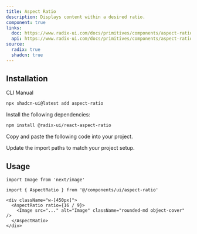 ```yaml
---
title: Aspect Ratio
description: Displays content within a desired ratio.
component: true
links:
  doc: https://www.radix-ui.com/docs/primitives/components/aspect-ratio
  api: https://www.radix-ui.com/docs/primitives/components/aspect-ratio#api-reference
source:
  radix: true
  shadcn: true
---
```


<ComponentPreview name="aspect-ratio-demo" peekCode wide />

## Installation

<Tabs defaultValue="cli">

<TabsList>
  <TabsTrigger value="cli">CLI</TabsTrigger>
  <TabsTrigger value="manual">Manual</TabsTrigger>
</TabsList>
<TabsContent value="cli">

```bash
npx shadcn-ui@latest add aspect-ratio
```

</TabsContent>

<TabsContent value="manual">

<Steps>

<Step>Install the following dependencies:</Step>

```bash
npm install @radix-ui/react-aspect-ratio
```

<Step>Copy and paste the following code into your project.</Step>

<ComponentSource name="aspect-ratio" />

<Step>Update the import paths to match your project setup.</Step>

</Steps>

</TabsContent>

</Tabs>

## Usage

```tsx
import Image from 'next/image'

import { AspectRatio } from '@/components/ui/aspect-ratio'
```

```tsx
<div className="w-[450px]">
  <AspectRatio ratio={16 / 9}>
    <Image src="..." alt="Image" className="rounded-md object-cover" />
  </AspectRatio>
</div>
```
